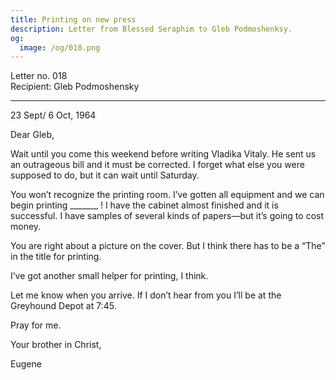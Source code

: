 ```yaml
---
title: Printing on new press
description: Letter from Blessed Seraphim to Gleb Podmoshenksy.
og:
  image: /og/018.png
---
```


<div style={{textAlign:'right', fontFamily:'monospace'}}>Letter no. 018</div>
<div style={{textAlign:'left', fontFamily:'monospace'}}>Recipient: Gleb Podmoshensky</div>

---

23 Sept/ 6 Oct, 1964

Dear Gleb,

Wait until you come this weekend before writing Vladika Vitaly. He sent us an outrageous bill and it must be corrected. I forget what else you were supposed to do, but it can wait until Saturday.

You won’t recognize the printing room. I’ve gotten all equipment and we can begin printing _______ ! I have the cabinet almost finished and it is successful. I have samples of several kinds of papers—but it’s going to cost money.

You are right about a picture on the cover. But I think there has to be a “The” in the title for printing.

I’ve got another small helper for printing, I think.

Let me know when you arrive. If I don’t hear from you I’ll be at the Greyhound Depot at 7:45.

Pray for me.

Your brother in Christ,

Eugene